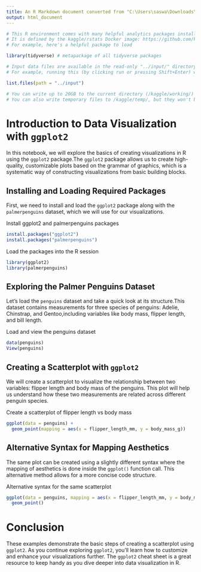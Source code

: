 ```yaml
---
title: An R Markdown document converted from "C:\Users\saswa\Downloads\module-4-hoa-visualizing-data-with-ggplot2.ipynb"
output: html_document
---
```


```r
# This R environment comes with many helpful analytics packages installed
# It is defined by the kaggle/rstats Docker image: https://github.com/kaggle/docker-rstats
# For example, here's a helpful package to load

library(tidyverse) # metapackage of all tidyverse packages

# Input data files are available in the read-only "../input/" directory
# For example, running this (by clicking run or pressing Shift+Enter) will list all files under the input directory

list.files(path = "../input")

# You can write up to 20GB to the current directory (/kaggle/working/) that gets preserved as output when you create a version using "Save & Run All" 
# You can also write temporary files to /kaggle/temp/, but they won't be saved outside of the current session
```

# Introduction to Data Visualization with `ggplot2`

In this notebook, we will explore the basics of creating visualizations in R using the `ggplot2` package.The `ggplot2` package allows us to create high-quality, customizable plots based on the grammar of graphics, which is a systematic way of constructing visualizations from basic building blocks.

## Installing and Loading Required Packages

First, we need to install and load the `ggplot2` package along with the `palmerpenguins` dataset, which we will use for our visualizations.

Install ggplot2 and palmerpenguins packages

```r
install.packages("ggplot2")
install.packages("palmerpenguins")
```

Load the packages into the R session

```r
library(ggplot2)
library(palmerpenguins)
```

## Exploring the Palmer Penguins Dataset

Let's load the `penguins` dataset and take a quick look at its structure.This dataset contains measurements for three species of penguins: Adelie, Chinstrap, and Gentoo,including variables like body mass, flipper length, and bill length.

Load and view the penguins dataset

```r
data(penguins)
View(penguins)
```

## Creating a Scatterplot with `ggplot2`

We will create a scatterplot to visualize the relationship between two variables: 
flipper length and body mass of the penguins. 
This plot will help us understand how these two measurements are related across different penguin species.

Create a scatterplot of flipper length vs body mass

```r
ggplot(data = penguins) + 
  geom_point(mapping = aes(x = flipper_length_mm, y = body_mass_g))
```

## Alternative Syntax for Mapping Aesthetics

The same plot can be created using a slightly different syntax where the mapping of aesthetics is done inside the `ggplot()` function call. This alternative method allows for a more concise code structure.

Alternative syntax for the same scatterplot

```r
ggplot(data = penguins, mapping = aes(x = flipper_length_mm, y = body_mass_g)) + 
  geom_point()
```

# Conclusion

These examples demonstrate the basic steps of creating a scatterplot using `ggplot2`. As you continue exploring `ggplot2`, you'll learn how to customize and enhance your visualizations further. The `ggplot2` cheat sheet is a great resource to keep handy as you dive deeper into data visualization in R.

